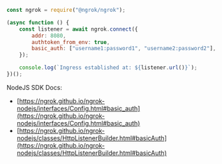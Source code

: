 ```jsx
const ngrok = require("@ngrok/ngrok");

(async function () {
	const listener = await ngrok.connect({
		addr: 8080,
		authtoken_from_env: true,
		basic_auth: ["username1:password1", "username2:password2"],
	});

	console.log(`Ingress established at: ${listener.url()}`);
})();
```

NodeJS SDK Docs:

- [https://ngrok.github.io/ngrok-nodejs/interfaces/Config.html#basic_auth](https://ngrok.github.io/ngrok-nodejs/interfaces/Config.html#basic_auth)
- [https://ngrok.github.io/ngrok-nodejs/classes/HttpListenerBuilder.html#basicAuth](https://ngrok.github.io/ngrok-nodejs/classes/HttpListenerBuilder.html#basicAuth)

